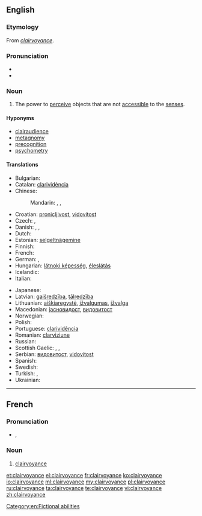 ==English==
{{wikipedia}}

===Etymology===
From {{etyl|fr}} ''[[#French|clairvoyance]]''.

===Pronunciation===
* {{IPA|/klɛəˈvɔɪəns/}}
* {{audio|En-ca-clairvoyance.ogg|Audio (Canada)}}

===Noun===
{{en-noun|-|s}}

# {{parapsychology}} The power to [[perceive]] objects that are not [[accessible]] to the [[sense]]s.

====Hyponyms====
* [[clairaudience]]
* [[metagnomy]]
* [[precognition]]
* [[psychometry]]

====Translations====
{{trans-top|the power to perceive objects that are not accessible to the senses}}
* Bulgarian: {{t|bg|ясновидство|n|tr=jasnovídstvo}}
* Catalan: [[clarividència]]
* Chinese:
*: Mandarin: {{t|zh|透視|sc=Hani}}, {{t|zh|透视|tr=tòushì|sc=Hani}}, {{t|zh|千里眼|tr=qiānlǐyǎn|sc=Hani}}
* Croatian: [[pronicljivost]], [[vidovitost]]
* Czech: {{t-|cs|jasnovidnost|f}}, {{t-|cs|jasnovidectví|n}}
* Danish: {{t-|da|clairvoyance|c}}, {{t-|da|klarsyn|n}}, {{t-|da|synskhed|c}}
* Dutch: {{t-|nl|helderziendheid|f}}
* Estonian: [[selgeltnägemine]]
* Finnish: {{t-|fi|selvänäköisyys}}
* French: {{t+|fr|clairvoyance|f}}
* German: {{t-|de|Hellsehen|n}}, {{t-|de|Hellseherei|f}}
* Hungarian: [[látnoki képesség]], [[éleslátás]]
* Icelandic: {{t|is|skyggnigáfa}}
* Italian: {{t-|it|chiaroveggenza|f}}
{{trans-mid}}
* Japanese: {{t|ja|透視|tr=とうし, tōshi|sc=Jpan}}
* Latvian: [[gaišredzība]], [[tālredzība]]
* Lithuanian: [[aiškiaregystė]], [[įžvalgumas]], [[įžvalga]]
* Macedonian: [[јасновидост]], [[видовитост]]
* Norwegian: {{t|no|klarsynthet}}
* Polish: {{t|pl|jasnowidzenie|n}}
* Portuguese: [[clarividência]]
* Romanian: [[clarviziune]]
* Russian: {{t|ru|ясновидение|n|tr=jasnovídenije|sc=Cyrl}}
* Scottish Gaelic: {{t|gd|taibhsearachd|f}}, {{t|gd|dà-fhradharc|m}}, {{t|gd|dà-shealladh|m}}
* Serbian: [[видовитост]], [[vidovitost]]
* Spanish: {{t-|es|clarividencia}}
* Swedish: {{t|sv|klärvoajans}}
* Turkish: {{t|tr|sağgörü}},  {{t|tr|basiret}}
* Ukrainian: {{t+|uk|ясновидіння|n|tr=jasnovýdinnja|xs=Ukrainian}}
{{trans-bottom}}

[[Category:en:Fictional abilities]]

----

==French==

===Pronunciation===
* {{IPA|/klɛʁvwajɑ̃s/|lang=fr}}, {{X-SAMPA|/klER.vwa.jA~s/}}

===Noun===
{{fr-noun|f}}

# [[clairvoyance#English|clairvoyance]]

[[et:clairvoyance]]
[[el:clairvoyance]]
[[fr:clairvoyance]]
[[ko:clairvoyance]]
[[io:clairvoyance]]
[[ml:clairvoyance]]
[[my:clairvoyance]]
[[pl:clairvoyance]]
[[ru:clairvoyance]]
[[ta:clairvoyance]]
[[te:clairvoyance]]
[[vi:clairvoyance]]
[[zh:clairvoyance]]